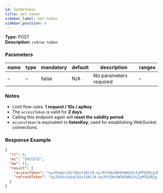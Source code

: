 ```yaml
---
id: GetWsToken
title: Get token
sidebar_label: Get token
sidebar_position: 4
---
```


**Type:** POST  
**Description:** `/v4/ws-token`

### Parameters

| name | type | mandatory | default | description            | ranges |
| ---- | ---- | --------- | ------- | ---------------------- | ------ |
| –    | –    | false     | N/A     | No parameters required | –      |

### Notes

- Limit flow rules: **1 request / 10s / apikey**
- The `accessToken` is valid for **2 days**.
- Calling this endpoint again will **reset the validity period**.
- `accessToken` is equivalent to **listenKey**, used for establishing WebSocket connections.

### Response Example

```json title="Response"
{
  "rc": 0,
  "mc": "SUCCESS",
  "ma": [],
  "result": {
    "accessToken": "eyJhbqGciOiJSUzI1NiJ9.eyJhY2NvdW50SWQiOiIyMTQ2Mjg1MzIyNTU5Iiwic3ViIjoibGh4dDRfMDAwMUBzbmFwbWFpbC5jYyIsInNjb3BlIjoiYXV0aCIsImlzcyI6Inh0LmNvbSIsImxhc3RBdXRoVGltZSI6MTY2MzgxMzY5MDk1NSwic2lnblR5cGUiOiJBSyIsInVzZXJOYW1lIjoibGh4dDRfMDAwMUBzbmFwbWFpbC5jYyIsImV4cCI6MTY2NjQwNTY5MCwiZGV2aWNlIjoidW5rbm93biIsInVzZXJJZCI6MjE0NjI4NTMyMjU1OX0.h3zJlJBQrK2x1HvUxsKivnn6PlSrSDXXXJ7WqHAYSrN2CG5XPTKc4zKnTVoYFbg6fTS0u1fT8wH7wXqcLWXX71vm0YuP8PCvdPAkUIq4-HyzltbPr5uDYd0UByx0FPQtq1exvsQGe7evXQuDXx3SEJXxEqUbq_DNlXPTq_JyScI",
    "refreshToken": "eyJhbGciOiqJSUzI1NiJ9.eyJhY2NvdW50SWQiOiIyMTQ2Mjg1MzIyNTU5Iiwic3ViIjoibGh4dDRfMDAwMUBzbmFwbWFpbC5jYyIsInNjb3BlIjoicmVmcmVzaCIsImlzcyI6Inh0LmNvbSIsImxhc3RBdXRoVGltZSI6MTY2MzgxMzY5MDk1NSwic2lnblR5cGUiOiJBSyIsInVzZXJOYW1lIjoibGh4dDRfMDAwMUBzbmFwbWFpbC5jYyIsImV4cCI6MTY2NjQwNTY5MCwiZGV2aWNlIjoidW5rbm93biIsInVzZXJJZCI6MjE0NjI4NTMyMjU1OX0.Fs3YVm5YrEOzzYOSQYETSmt9iwxUHBovh2u73liv1hLUec683WGfktA_s28gMk4NCpZKFeQWFii623FvdfNoteXR0v1yZ2519uNvNndtuZICDdv3BQ4wzW1wIHZa1skxFfqvsDnGdXpjqu9UFSbtHwxprxeYfnxChNk4ssei430"
  }
}
```
